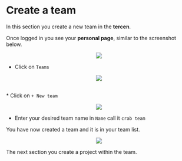 # Create a team

In this section you create a new team in the __tercen__.

Once logged in you see your __personal page__, similar to the screenshot below.

<center><img src="images/view_personal_page.png"></center>

* Click on `Teams`

<center><img src="images/click_on_teams_tab.png"></center>
\
* Click on `+ New team`

<center><img src="images/click_on_add_team.png"></center>

* Enter your desired team name in `Name` call it `crab team`

You have now created a team and it is in your team list.

<center><img src="images/view_teams_with_crab_team.png"></center>


The next section you create a project within the team.
